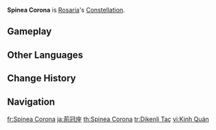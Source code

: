 {{Constellation Overview Infobox
|title     = Spinea Corona
|character = Rosaria
|meaning   = Thorny Crown
}}
'''Spinea Corona''' is [[Rosaria]]'s [[Constellation]].

==Gameplay==
{{Constellation Table|Rosaria}}

==Other Languages==
{{Other Languages
|en      = Spinea Corona
|en_lang = la
|en_tl   = Thorny Crown
|zhs     = 荆冠座
|zhs_rm  = Jīngguān-zuò
|zht     = 荊冠座
|zht_rm  = Jīngguān-zuò
|zh_tl   = Crown of Thorns Constellation
|ja      = 荊冠座
|ja_rm   = Keikan-za
|ja_tl   = Crown of Thorns Constellation{{Sino|ja}}
|ko      = {{tt|형관|荊冠}}자리
|ko_rm   = Hyeonggwan-jari
|ko_tl   = Crown of Thorns Constellation{{Sino|ko|part=1}}
|es      = Spinea Corona
|fr      = Spinea Corona
|ru      = Терновый Венец
|ru_tl   = Thorny Crown
|th      = Spinea Corona
|vi      = {{tt|Cung|宫}} {{tt|Kinh Quán|荆冠}}
|vi_tl   = Crown of Thorns Constellation{{Sino|vi|part=1}}
|de      = Spinea Corona
|id      = Spinea Corona
|pt      = Spinea Corona
|tr      = Dikenli Taç
|tr_tl   = Thorny Crown
|it      = Spinea Corona
}}

==Change History==
{{Change History|1.4}}

==Navigation==
{{Constellation Navbox}}

[[fr:Spinea Corona]]
[[ja:荊冠座]]
[[th:Spinea Corona]]
[[tr:Dikenli Taç]]
[[vi:Kinh Quán]]
